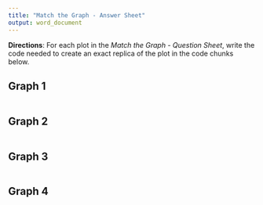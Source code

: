 ```yaml
---
title: "Match the Graph - Answer Sheet"
output: word_document
---
```


**Directions**: For each plot in the _Match the Graph - Question Sheet_, write the code needed to create an exact replica of the plot in the code chunks below.

## Graph 1

```r

```


## Graph 2

```r

```


## Graph 3

```r

```


## Graph 4